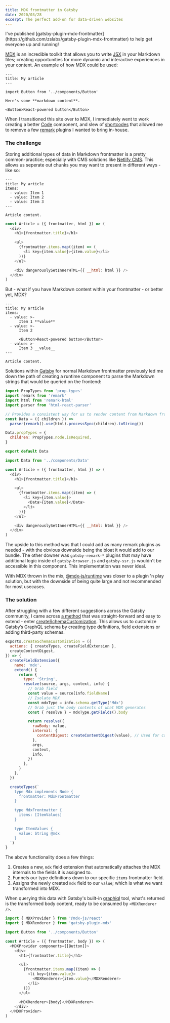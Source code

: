 ```yaml
---
title: MDX frontmatter in Gatsby
date: 2020/03/28
excerpt: The perfect add-on for data-driven websites
---
```


<Alert>
  I've published
  [gatsby-plugin-mdx-frontmatter](https://github.com/zslabs/gatsby-plugin-mdx-frontmatter)
  to help get everyone up and running!
</Alert>

[MDX](https://mdxjs.com/) is an incredible toolkit that allows you to write [JSX](https://reactjs.org/docs/introducing-jsx.html) in your Markdown files; creating opportunities for more dynamic and interactive experiences in your content. An example of how MDX could be used:

```mdx
---
title: My article
---

import Button from '../components/Button'

Here's some **markdown content**.

<Button>React-powered button</Button>
```

When I transitioned this site over to MDX, I immediately went to work creating a better [Code](https://github.com/zslabs/zslabs.com/blob/master/src/components/Code.js) component, and slew of [shortcodes](https://github.com/zslabs/zslabs.com/blob/master/src/components/mdxShortcodes.js) that allowed me to remove a few [remark](https://github.com/remarkjs/remark) plugins I wanted to bring in-house.

### The challenge

Storing additional types of data in Markdown frontmatter is a pretty common-practice; especially with CMS solutions like [Netlify CMS](https://www.netlifycms.org/). This allows us seperate out chunks you may want to present in different ways - like so:

```mdx title="article.md"
---
title: My article
items:
  - value: Item 1
  - value: Item 2
  - value: Item 3
---

Article content.
```

```js title="Article.js"
const Article = ({ frontmatter, html }) => (
  <div>
    <h1>{frontmatter.title}</h1>

    <ul>
      {frontmatter.items.map((item) => (
        <li key={item.value}>{item.value}</li>
      ))}
    </ul>

    <div dangerouslySetInnerHTML={{ __html: html }} />
  </div>
)
```

But - what if you have Markdown content within your frontmatter - or better yet, MDX?

```mdx title="article.md"
---
title: My article
items:
  - value: >-
      Item 1 **value**
  - value: >-
      Item 2

      <Button>React-powered button</Button>
  - value: >-
      Item 3 __value__
---

Article content.
```

Solutions within [Gatsby](https://www.gatsbyjs.org) for normal Markdown frontmatter previously led me down the path of creating a runtime component to parse the Markdown strings that would be queried on the frontend:

```js title="Data.js"
import PropTypes from 'prop-types'
import remark from 'remark'
import html from 'remark-html'
import parser from 'html-react-parser'

// Provides a consistent way for us to render content from Markdown frontmatter that propery encodes entities as well
const Data = ({ children }) =>
  parser(remark().use(html).processSync(children).toString())

Data.propTypes = {
  children: PropTypes.node.isRequired,
}

export default Data
```

```js title="Article.js"
import Data from '../components/Data'

const Article = ({ frontmatter, html }) => (
  <div>
    <h1>{frontmatter.title}</h1>

    <ul>
      {frontmatter.items.map((item) => (
        <li key={item.value}>
          <Data>{item.value}</Data>
        </li>
      ))}
    </ul>

    <div dangerouslySetInnerHTML={{ __html: html }} />
  </div>
)
```

The upside to this method was that I could add as many remark plugins as needed - with the obvious downside being the bloat it would add to our bundle. The other downer was `gatsby-remark-*` plugins that may have additional logic inside of `gatsby-browser.js` and `gatsby-ssr.js` wouldn't be accessible in this component. This implementation was never ideal.

With MDX thrown in the mix, [@mdx-js/runtime](https://mdxjs.com/advanced/runtime) was closer to a plugin 'n play solution, but with the downside of being quite large and not recommended for most usecases.

### The solution

After struggling with a few different suggestions across the Gatsby community, I came across [a method](https://github.com/gatsbyjs/gatsby/issues/21789#issuecomment-592110650) that was straight-forward and easy to extend - enter [createSchemaCustomization](https://www.gatsbyjs.org/docs/node-apis/#createSchemaCustomization). This allows us to customize Gatsby’s GraphQL schema by creating type definitions, field extensions or adding third-party schemas.

```js title="gatsby-node.js"
exports.createSchemaCustomization = ({
  actions: { createTypes, createFieldExtension },
  createContentDigest,
}) => {
  createFieldExtension({
    name: 'mdx',
    extend() {
      return {
        type: 'String',
        resolve(source, args, context, info) {
          // Grab field
          const value = source[info.fieldName]
          // Isolate MDX
          const mdxType = info.schema.getType('Mdx')
          // Grab just the body contents of what MDX generates
          const { resolve } = mdxType.getFields().body

          return resolve({
            rawBody: value,
            internal: {
              contentDigest: createContentDigest(value), // Used for caching
            },
            args,
            context,
            info,
          })
        },
      }
    },
  })

  createTypes(`
    type Mdx implements Node {
      frontmatter: MdxFrontmatter
    }

    type MdxFrontmatter {
      items: [ItemValues]
    }

    type ItemValues {
      value: String @mdx
    }
  `)
}
```

The above functionality does a few things:

1. Creates a new, `mdx` field extension that automatically attaches the MDX internals to the fields it is assigned to.
2. Funnels our type definitions down to our specific `items` frontmatter field.
3. Assigns the newly created `mdx` field to our `value`; which is what we want transformed into MDX.

When querying this data with Gatsby's built-in [graphiql](https://github.com/graphql/graphiql) tool, what's returned is the transformed body content, ready to be consumed by `<MDXRenderer />`.

```js title="Article.js"
import { MDXProvider } from '@mdx-js/react'
import { MDXRenderer } from 'gatsby-plugin-mdx'

import Button from '../components/Button'

const Article = ({ frontmatter, body }) => (
  <MDXProvider components={[Button]}>
    <div>
      <h1>{frontmatter.title}</h1>

      <ul>
        {frontmatter.items.map((item) => (
          <li key={item.value}>
            <MDXRenderer>{item.value}</MDXRenderer>
          </li>
        ))}
      </ul>

      <MDXRenderer>{body}</MDXRenderer>
    </div>
  </MDXProvider>
)
```
